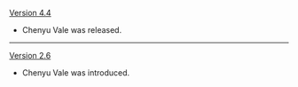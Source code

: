 {{Change History/Header}}
[[Version 4.4]]
* Chenyu Vale was released.
----
[[Version 2.6]]
* Chenyu Vale was introduced.